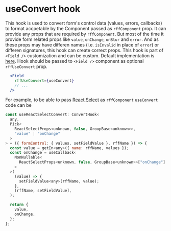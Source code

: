 # useConvert hook

This hook is used to convert form's control data (values, errors, callbacks) to format accpetable by the Component passed as `rffComponent` prop.
It can provide any props that are required by `rffComponent`. But most of the time it provide form related props like `value`, `onChange`, `onBlur` and `error`.
And as these props may have differen names (i.e. `isInvalid` in place of `error`) or differen signatures, this hook can create correct props.
This hook is part of `<Field />` customization and can be custom.
Default implementation is [here](https://github.com/fyodor-e/react-flexible-form/blob/main/react-flexible-form/src/field/defaultUseConvert.ts).
Hook should be passed to `<Field />` component as optional `rffUseConvert` prop.

```jsx
  <Field
    rffUseConvert={useConvert}
    // ...
  />
```

For example, to be able to pass [React Select](https://react-select.com/home) as `rffComponent` `useConvert` code can be

```jsx
const useReactSelectConvert: ConvertHook<
  any,
  Pick<
    ReactSelectProps<unknown, false, GroupBase<unknown>>,
    "value" | "onChange"
  >
> = ({ formControl: { values, setFieldValue }, rffName }) => {
  const value = getIn<any>({ name: rffName, values });
  const onChange = useCallback<
    NonNullable<
      ReactSelectProps<unknown, false, GroupBase<unknown>>["onChange"]
    >
  >(
    (value) => {
      setFieldValue<any>(rffName, value);
    },
    [rffName, setFieldValue],
  );

  return {
    value,
    onChange,
  };
};
```